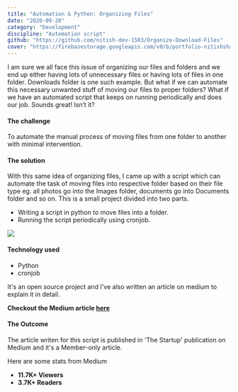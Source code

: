 ```yaml
---
title: "Automation & Python: Organizing Files"
date: "2020-09-28"
category: "Development"
discipline: "Automation script"
github: "https://github.com/nitish-dev-1503/Organize-Download-Files"
cover: "https://firebasestorage.googleapis.com/v0/b/portfolio-nitishsharma.appspot.com/o/designing%2FAutomation.jpeg?alt=media&token=d942eb04-2d16-4ab1-9dd8-b2bc2f4d2e77"
---
```


I am sure we all face this issue of organizing our files and folders and we end up either having lots of unnecessary files or having lots of files in one folder. Downloads folder is one such example. But what if we can automate this necessary unwanted stuff of moving our files to proper folders? What if we have an automated script that keeps on running periodically and does our job. Sounds great! Isn’t it?

#### The challenge
To automate the manual process of moving files from one folder to another with minimal intervention.

#### The solution
With this same idea of organizing files, I came up with a script which can automate the task of moving files into respective folder based on their file type eg. all photos go into the Images folder, documents go into Documents folder and so on.
This is a small project divided into two parts. 
- Writing a script in python to move files into a folder. 
- Running the script periodically using cronjob. 

![](https://miro.medium.com/v2/resize:fit:2000/format:webp/1*rUJQKiT5ywYZmWdk1ed_3w.jpeg)

#### Technology used
- Python
- cronjob

It's an open source project and I've also written an article on medium to explain it in detail.

**Checkout the Medium article [here](https://medium.com/swlh/automation-python-organizing-files-5d2b6b933402?sk=da95bd01abb41776dd9230a72ba8f193)**

#### The Outcome
The article writen for this script is published in 'The Startup' publication on Medium and it's a Member-only article.

Here are some stats from Medium
- **11.7K+ Viewers**
- **3.7K+ Readers** 
